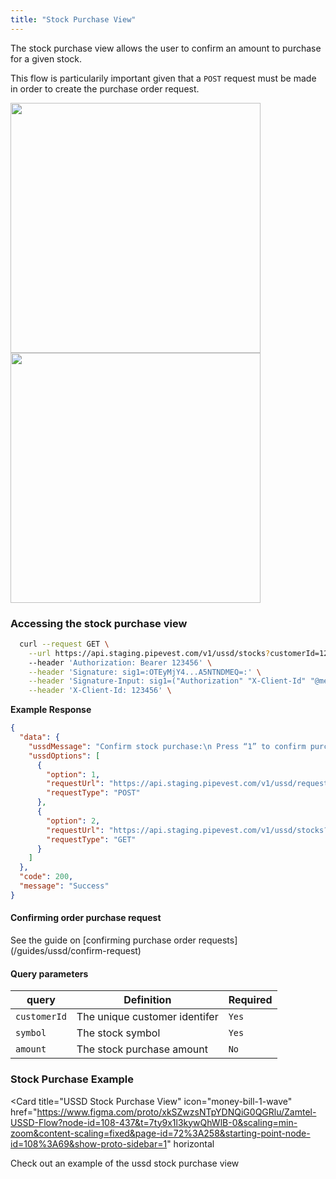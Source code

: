```yaml
---
title: "Stock Purchase View"
---
```


The stock purchase view allows the user to confirm an amount to purchase for a given stock.

This flow is particularily important given that a `POST` request must be made in order to create
the purchase order request.

<Frame>
  <img
    className="block dark:hidden"
    height="400"
    width="400"
    src="/images/ussd-stock-purchase.png"
  />
  <img
    className="hidden dark:block"
    height="400"
    width="400"
    src="/images/ussd-stock-purchase-dark.png"
  />
</Frame>

### Accessing the stock purchase view

```bash
  curl --request GET \
    --url https://api.staging.pipevest.com/v1/ussd/stocks?customerId=123456&symbol=AAPL&amount=100
    --header 'Authorization: Bearer 123456' \
    --header 'Signature: sig1=:OTEyMjY4...A5NTNDMEQ=:' \
    --header 'Signature-Input: sig1=("Authorization" "X-Client-Id" "@method" "@target-uri" "@path" "@query");keyid="staging-pipevest-ed25519";created=1732893484;expires=1732893584' \
    --header 'X-Client-Id: 123456' \
```

**Example Response**

```json
{
  "data": {
    "ussdMessage": "Confirm stock purchase:\n Press “1” to confirm purchase and agree to terms and conditions(pipevest.com/terms)\n 1. Confirm purchase: 100 ZK of APPL\n 2. Back\n",
    "ussdOptions": [
      {
        "option": 1,
        "requestUrl": "https://api.staging.pipevest.com/v1/ussd/requests?customerId=123456&symbol=AAPL&orderType=PURCHASE",
        "requestType": "POST"
      },
      {
        "option": 2,
        "requestUrl": "https://api.staging.pipevest.com/v1/ussd/stocks?customerId=123456&symbol=AAPL",
        "requestType": "GET"
      }
    ]
  },
  "code": 200,
  "message": "Success"
}
```

#### Confirming order purchase request

<Note>
  See the guide on [confirming purchase order
  requests](/guides/ussd/confirm-request)
</Note>

#### Query parameters

| query        | Definition                    | Required |
| ------------ | ----------------------------- | -------- |
| `customerId` | The unique customer identifer | `Yes`    |
| `symbol`     | The stock symbol              | `Yes`    |
| `amount`     | The stock purchase amount     | `No`     |

### Stock Purchase Example

<Card
  title="USSD Stock Purchase View"
  icon="money-bill-1-wave"
  href="https://www.figma.com/proto/xkSZwzsNTpYDNQiG0QGRlu/Zamtel-USSD-Flow?node-id=108-437&t=7ty9x1l3kywQhWlB-0&scaling=min-zoom&content-scaling=fixed&page-id=72%3A258&starting-point-node-id=108%3A69&show-proto-sidebar=1"
  horizontal
>
  Check out an example of the ussd stock purchase view
</Card>
